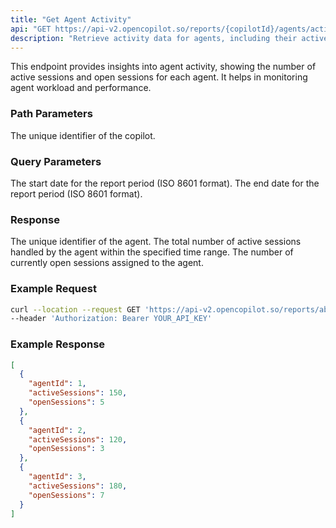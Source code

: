 ```yaml
---
title: "Get Agent Activity"
api: "GET https://api-v2.opencopilot.so/reports/{copilotId}/agents/activity"
description: "Retrieve activity data for agents, including their active and open sessions within a specified time range."
---
```


This endpoint provides insights into agent activity, showing the number of active sessions and open sessions for each agent. It helps in monitoring agent workload and performance.

### Path Parameters

<ParamField path="copilotId" type="string" required>
  The unique identifier of the copilot.
</ParamField>

### Query Parameters

<ParamField query="startDate" type="string" format="date-time" optional>
  The start date for the report period (ISO 8601 format).
</ParamField>

<ParamField query="endDate" type="string" format="date-time" optional>
  The end date for the report period (ISO 8601 format).
</ParamField>

### Response

<ResponseField name="agentId" type="number">
  The unique identifier of the agent.
</ResponseField>

<ResponseField name="activeSessions" type="number">
  The total number of active sessions handled by the agent within the specified time range.
</ResponseField>

<ResponseField name="openSessions" type="number">
  The number of currently open sessions assigned to the agent.
</ResponseField>

### Example Request

```bash
curl --location --request GET 'https://api-v2.opencopilot.so/reports/abc123/agents/activity?startDate=2023-01-01T00:00:00Z&endDate=2023-12-31T23:59:59Z' \
--header 'Authorization: Bearer YOUR_API_KEY'
```

### Example Response

```json
[
  {
    "agentId": 1,
    "activeSessions": 150,
    "openSessions": 5
  },
  {
    "agentId": 2,
    "activeSessions": 120,
    "openSessions": 3
  },
  {
    "agentId": 3,
    "activeSessions": 180,
    "openSessions": 7
  }
]
```